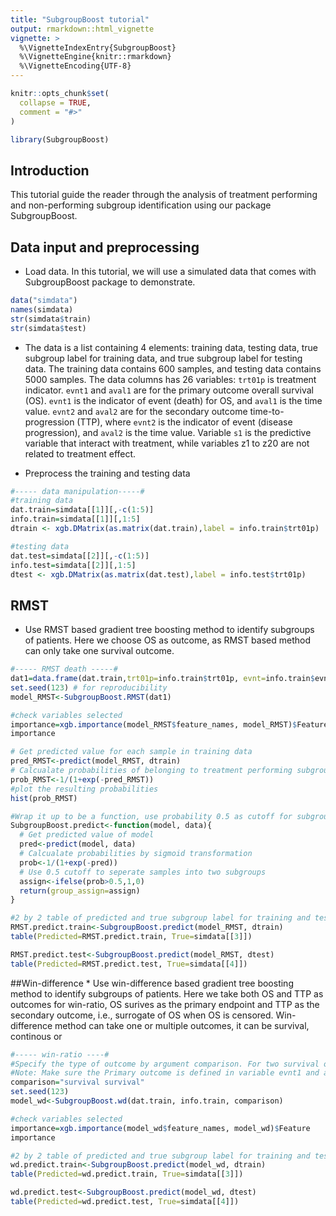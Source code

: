 ```yaml
---
title: "SubgroupBoost tutorial"
output: rmarkdown::html_vignette
vignette: >
  %\VignetteIndexEntry{SubgroupBoost}
  %\VignetteEngine{knitr::rmarkdown}
  %\VignetteEncoding{UTF-8}
---
```


```r
knitr::opts_chunk$set(
  collapse = TRUE,
  comment = "#>"
)
```

```r
library(SubgroupBoost)
```

## Introduction

This tutorial guide the reader through the analysis of treatment performing and non-performing subgroup identification using our package SubgroupBoost. 

## Data input and preprocessing

* Load data. In this tutorial, we will use a simulated data that comes with SubgroupBoost package to demonstrate. 

```r
data("simdata")
names(simdata)
str(simdata$train)
str(simdata$test)
```

* The data is a list containing 4 elements: training data, testing data, true subgroup label for training data, and true subgroup label for testing data. The training data contains 600 samples, and testing data contains 5000 samples. The data columns has 26 variables: `trt01p` is treatment indicator. `evnt1` and `aval1` are for the primary outcome overall survival (OS). `evnt1` is the indicator of event (death) for OS, and `aval1` is the time value. `evnt2` and `aval2` are for the secondary outcome time-to-progression (TTP), where `evnt2` is the indicator of event (disease progression), and `aval2` is the time value. Variable `s1` is the predictive variable that interact with treatment, while variables z1 to z20 are not related to treatment effect.

* Preprocess the training and testing data
```r
#----- data manipulation-----#
#training data
dat.train=simdata[[1]][,-c(1:5)]
info.train=simdata[[1]][,1:5]
dtrain <- xgb.DMatrix(as.matrix(dat.train),label = info.train$trt01p)

#testing data
dat.test=simdata[[2]][,-c(1:5)]
info.test=simdata[[2]][,1:5]
dtest <- xgb.DMatrix(as.matrix(dat.test),label = info.test$trt01p)
```

## RMST
* Use RMST based gradient tree boosting method to identify subgroups of patients. Here we choose OS as outcome, as RMST based method can only take one survival outcome.
```r
#----- RMST death -----#
dat1=data.frame(dat.train,trt01p=info.train$trt01p, evnt=info.train$evnt1, aval=info.train$aval1)
set.seed(123) # for reproducibility
model_RMST<-SubgroupBoost.RMST(dat1)

#check variables selected
importance=xgb.importance(model_RMST$feature_names, model_RMST)$Feature
importance

# Get predicted value for each sample in training data
pred_RMST<-predict(model_RMST, dtrain)
# Calcualate probabilities of belonging to treatment performing subgroup by sigmoid transformation
prob_RMST<-1/(1+exp(-pred_RMST))
#plot the resulting probabilities
hist(prob_RMST)

#Wrap it up to be a function, use probability 0.5 as cutoff for subgroup label
SubgroupBoost.predict<-function(model, data){
  # Get predicted value of model
  pred<-predict(model, data)
  # Calcualate probabilities by sigmoid transformation
  prob<-1/(1+exp(-pred))
  # Use 0.5 cutoff to seperate samples into two subgroups
  assign<-ifelse(prob>0.5,1,0)
  return(group_assign=assign)
}

#2 by 2 table of predicted and true subgroup label for training and testing data
RMST.predict.train<-SubgroupBoost.predict(model_RMST, dtrain)
table(Predicted=RMST.predict.train, True=simdata[[3]])

RMST.predict.test<-SubgroupBoost.predict(model_RMST, dtest)
table(Predicted=RMST.predict.test, True=simdata[[4]])
```

##Win-difference
* Use win-difference based gradient tree boosting method to identify subgroups of patients. Here we take both OS and TTP as outcomes for win-ratio, OS surives as the primary endpoint and TTP as the secondary outcome, i.e., surrogate of OS when OS is censored. Win-difference method can take one or multiple outcomes, it can be survival, continous or 
```r
#----- win-ratio ----#
#Specify the type of outcome by argument comparison. For two survival outcomes, set it equals "survival survival". 
#Note: Make sure the Primary outcome is defined in variable evnt1 and aval1, and secondary outcome is defined by columns evnt2 and aval2 in info.train object, for two survival outcomes case.
comparison="survival survival"
set.seed(123)
model_wd<-SubgroupBoost.wd(dat.train, info.train, comparison)

#check variables selected
importance=xgb.importance(model_wd$feature_names, model_wd)$Feature
importance

#2 by 2 table of predicted and true subgroup label for training and testing data
wd.predict.train<-SubgroupBoost.predict(model_wd, dtrain)
table(Predicted=wd.predict.train, True=simdata[[3]])

wd.predict.test<-SubgroupBoost.predict(model_wd, dtest)
table(Predicted=wd.predict.test, True=simdata[[4]])

```

